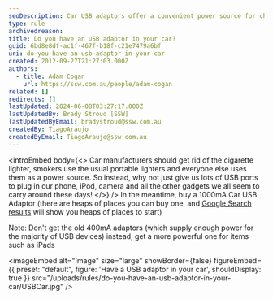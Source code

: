 ```yaml
---
seoDescription: Car USB adaptors offer a convenient power source for charging your devices on-the-go, suitable for iPads and other gadgets.
type: rule
archivedreason:
title: Do you have an USB adaptor in your car?
guid: 6bd8e8df-ac1f-467f-b18f-c21e7479a6bf
uri: do-you-have-an-usb-adaptor-in-your-car
created: 2012-09-27T21:27:03.000Z
authors:
  - title: Adam Cogan
    url: https://ssw.com.au/people/adam-cogan
related: []
redirects: []
lastUpdated: 2024-06-08T03:27:17.000Z
lastUpdatedBy: Brady Stroud [SSW]
lastUpdatedByEmail: bradystroud@ssw.com.au
createdBy: TiagoAraujo
createdByEmail: TiagoAraujo@ssw.com.au
---
```


<introEmbed
  body={<>
Car manufacturers should get rid of the cigarette lighter, smokers use the usual portable lighters and everyone else uses them as a power source. So instead, why not just give us lots of USB ports to plug in our phone, iPod, camera and all the other gadgets we all seem to carry around these days!
  </>}
/>
In the meantime, buy a 1000mA Car USB Adaptor (there are heaps of places you can buy one, and [Google Search results](https://www.google.com/search?hl=en&q=usb+car+charger+adaptor) will show you heaps of places to start)

Note: Don't get the old 400mA adaptors (which supply enough power for the majority of USB devices) instead, get a more powerful one for items such as iPads


<imageEmbed
  alt="Image"
  size="large"
  showBorder={false}
  figureEmbed={{
    preset: "default",
    figure: 'Have a USB adaptor in your car',
    shouldDisplay: true
  }}
  src="/uploads/rules/do-you-have-an-usb-adaptor-in-your-car/USBCar.jpg"
/>
